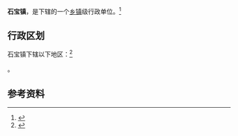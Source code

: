 {{中国乡级行政区|15/02/23/105/000}}

'''石宝镇'''，是{{PRC admin/fullname|15/02/23/105/000|3}}下辖的一个[[乡镇|乡镇]]级行政单位。<ref>{{PRC admin/ref sgc|{{PRC admin/parent|15/02/23/105/000}}}}</ref>

== 行政区划 ==

石宝镇下辖以下地区：<ref>{{PRC admin/ref sgc|15/02/23/105/000}}</ref>

{{PRC admin/children|15/02/23/105/000}}。

== 参考资料 ==

{{reflist}}

{{行政区划小作品}}
{{PRC admin/navcat|15/02/23/105/000}}